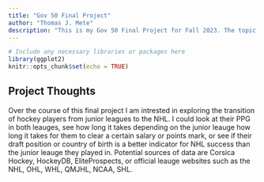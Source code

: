 ```yaml
---
title: "Gov 50 Final Project"
author: "Thomas J. Mete"
description: "This is my Gov 50 Final Project for Fall 2023. The topic and research question have not yet been finalized but see 'Project Thoughts' for some preliminary ideas."
---
```


```r
# Include any necessary libraries or packages here
library(ggplot2)
knitr::opts_chunk$set(echo = TRUE)
```

## Project Thoughts
Over the course of this final project I am intrested in exploring the transition of hockey players from junior leagues to the NHL. I could look at their PPG in both leauges, see how long it takes depending on the junior leauge how long it takes for them to clear a certain salary or points mark, or see if their draft position or country of birth is a better indicator for NHL success than the junior leauge they played in. Potential sources of data are Corsica Hockey, HockeyDB, EliteProspects, or official leauge websites such as the NHL, OHL, WHL, QMJHL, NCAA, SHL.

